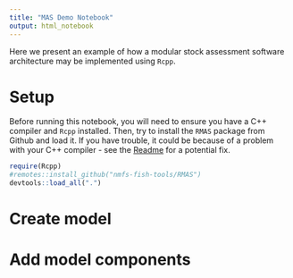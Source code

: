 ```yaml
---
title: "MAS Demo Notebook"
output: html_notebook
---
```


Here we present an example of how a modular stock assessment software architecture may be implemented using `Rcpp`.

# Setup

Before running this notebook, you will need to ensure you have a C++ compiler and `Rcpp` installed. Then, try to install the `RMAS` package from Github and load it. If you have trouble, it could be because of a problem with your C++ compiler - see the [Readme](https://github.com/nmfs-fish-tools/RMAS#installation-instructions) for a potential fix.

```r
require(Rcpp)
#remotes::install_github("nmfs-fish-tools/RMAS")
devtools::load_all(".")
```

# Create model

# Add model components

#